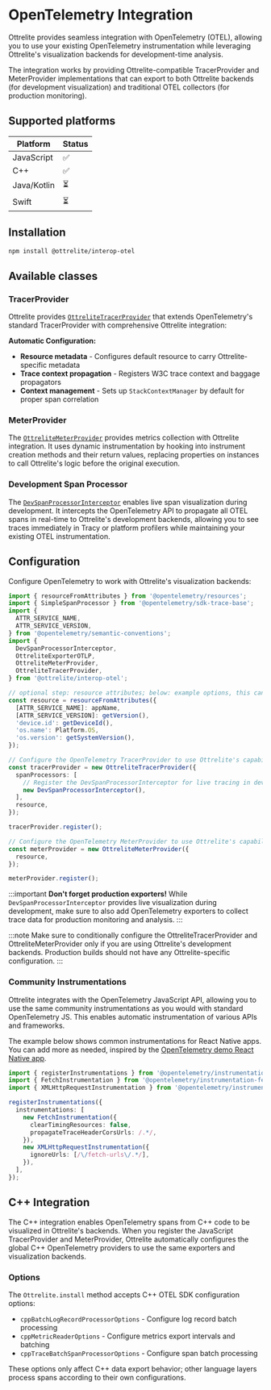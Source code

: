 # OpenTelemetry Integration

Ottrelite provides seamless integration with OpenTelemetry (OTEL), allowing you to use your existing OpenTelemetry instrumentation while leveraging Ottrelite's visualization backends for development-time analysis.

The integration works by providing Ottrelite-compatible TracerProvider and MeterProvider implementations that can export to both Ottrelite backends (for development visualization) and traditional OTEL collectors (for production monitoring).

## Supported platforms

| Platform | Status |
| -------- | ------ |
| JavaScript | ✅ |
| C++ | ✅ |
| Java/Kotlin | ⏳ |
| Swift | ⏳ |

## Installation

```bash
npm install @ottrelite/interop-otel
```

## Available classes

### TracerProvider

Ottrelite provides [`OttreliteTracerProvider`](https://github.com/callstackincubator/ottrelite/blob/main/packages/interop-otel/src/otel/OttreliteTracerProvider.ts) that extends OpenTelemetry's standard TracerProvider with comprehensive Ottrelite integration:

**Automatic Configuration:**
- **Resource metadata** - Configures default resource to carry Ottrelite-specific metadata
- **Trace context propagation** - Registers W3C trace context and baggage propagators
- **Context management** - Sets up `StackContextManager` by default for proper span correlation

### MeterProvider

The [`OttreliteMeterProvider`](https://github.com/callstackincubator/ottrelite/blob/main/packages/interop-otel/src/otel/OttreliteMeterProvider.ts) provides metrics collection with Ottrelite integration. It uses dynamic instrumentation by hooking into instrument creation methods and their return values, replacing properties on instances to call Ottrelite's logic before the original execution.

### Development Span Processor

The [`DevSpanProcessorInterceptor`](https://github.com/callstackincubator/ottrelite/blob/main/packages/interop-otel/src/otel/processor/DevSpanProcessorInterceptor.ts) enables live span visualization during development. It intercepts the OpenTelemetry API to propagate all OTEL spans in real-time to Ottrelite's development backends, allowing you to see traces immediately in Tracy or platform profilers while maintaining your existing OTEL instrumentation.

## Configuration

Configure OpenTelemetry to work with Ottrelite's visualization backends:

```typescript
import { resourceFromAttributes } from '@opentelemetry/resources';
import { SimpleSpanProcessor } from '@opentelemetry/sdk-trace-base';
import {
  ATTR_SERVICE_NAME,
  ATTR_SERVICE_VERSION,
} from '@opentelemetry/semantic-conventions';
import {
  DevSpanProcessorInterceptor,
  OttreliteExporterOTLP,
  OttreliteMeterProvider,
  OttreliteTracerProvider,
} from '@ottrelite/interop-otel';

// optional step: resource attributes; below: example options, this can be customized as needed
const resource = resourceFromAttributes({
  [ATTR_SERVICE_NAME]: appName,
  [ATTR_SERVICE_VERSION]: getVersion(),
  'device.id': getDeviceId(),
  'os.name': Platform.OS,
  'os.version': getSystemVersion(),
});

// Configure the OpenTelemetry TracerProvider to use Ottrelite's capabilities
const tracerProvider = new OttreliteTracerProvider({
  spanProcessors: [
    // Register the DevSpanProcessorInterceptor for live tracing in development
    new DevSpanProcessorInterceptor(),
  ],
  resource,
});

tracerProvider.register();

// Configure the OpenTelemetry MeterProvider to use Ottrelite's capabilities
const meterProvider = new OttreliteMeterProvider({
  resource,
});

meterProvider.register();
```

:::important
**Don't forget production exporters!** While `DevSpanProcessorInterceptor` provides live visualization during development, make sure to also add OpenTelemetry exporters to collect trace data for production monitoring and analysis.
:::

:::note
Make sure to conditionally configure the OttreliteTracerProvider and OttreliteMeterProvider only if you are using Ottrelite's development backends. Production builds should not have any Ottrelite-specific configuration.
:::

### Community Instrumentations

Ottrelite integrates with the OpenTelemetry JavaScript API, allowing you to use the same community instrumentations as you would with standard OpenTelemetry JS. This enables automatic instrumentation of various APIs and frameworks.

The example below shows common instrumentations for React Native apps. You can add more as needed, inspired by the [OpenTelemetry demo React Native app](https://opentelemetry.io/docs/demo/services/react-native-app/).

```typescript
import { registerInstrumentations } from '@opentelemetry/instrumentation';
import { FetchInstrumentation } from '@opentelemetry/instrumentation-fetch';
import { XMLHttpRequestInstrumentation } from '@opentelemetry/instrumentation-xml-http-request';

registerInstrumentations({
  instrumentations: [
    new FetchInstrumentation({
      clearTimingResources: false,
      propagateTraceHeaderCorsUrls: /.*/,
    }),
    new XMLHttpRequestInstrumentation({
      ignoreUrls: [/\/fetch-urls\/.*/],
    }),
  ],
});
```

## C++ Integration

The C++ integration enables OpenTelemetry spans from C++ code to be visualized in Ottrelite's backends. When you register the JavaScript TracerProvider and MeterProvider, Ottrelite automatically configures the global C++ OpenTelemetry providers to use the same exporters and visualization backends.

### Options

The `Ottrelite.install` method accepts C++ OTEL SDK configuration options:

- `cppBatchLogRecordProcessorOptions` - Configure log record batch processing
- `cppMetricReaderOptions` - Configure metrics export intervals and batching
- `cppTraceBatchSpanProcessorOptions` - Configure span batch processing

These options only affect C++ data export behavior; other language layers process spans according to their own configurations.
